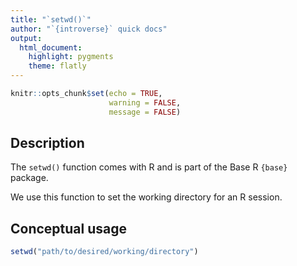 ```yaml
---
title: "`setwd()`"
author: "`{introverse}` quick docs"
output: 
  html_document:
    highlight: pygments
    theme: flatly
---
```



```r
knitr::opts_chunk$set(echo = TRUE, 
                      warning = FALSE, 
                      message = FALSE)
```


## Description

The `setwd()` function comes with R and is part of the Base R `{base}` package.
  
We use this function to set the working directory for an R session.

## Conceptual usage 

```r
setwd("path/to/desired/working/directory")
```
